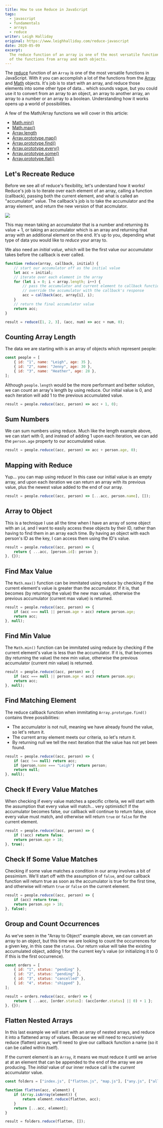 ```yaml
---
title: How to use Reduce in JavaScript
tags:
  - javascript
  - fundamentals
  - arrays
  - reduce
writer: Leigh Halliday
original: https://www.leighhalliday.com/reduce-javascript
date: 2020-05-09
excerpt:
  The reduce function of an array is one of the most versatile functions in JavaScript. With it you can accomplish a lot
  of the functions from array and math objects.
---
```


The [reduce](https://developer.mozilla.org/en-US/docs/Web/JavaScript/Reference/Global_Objects/Array/reduce) function of
an `Array` is one of the most versatile functions in JavaScript. With it you can accomplish a lot of the functions from
the [Array](https://developer.mozilla.org/en-US/docs/Web/JavaScript/Reference/Global_Objects/Array) and
[Math](https://developer.mozilla.org/en-US/docs/Web/JavaScript/Reference/Global_Objects/Math) objects. It's job is to
start with an array, and reduce those elements into some other type of data... which sounds vague, but you could use it
to convert from an array to an object, an array to another array, an array to a number or an array to a boolean.
Understanding how it works opens up a world of possibilities.

<YouTube id="NiLUGy1Mh4U" />

A few of the Math/Array functions we will cover in this article:

- [Math.min()](https://developer.mozilla.org/en-US/docs/Web/JavaScript/Reference/Global_Objects/Math/min)
- [Math.max()](https://developer.mozilla.org/en-US/docs/Web/JavaScript/Reference/Global_Objects/Math/max)
- [Array.length](https://developer.mozilla.org/en-US/docs/Web/JavaScript/Reference/Global_Objects/Array/length)
- [Array.prototype.map()](https://developer.mozilla.org/en-US/docs/Web/JavaScript/Reference/Global_Objects/Array/map)
- [Array.prototype.find()](https://developer.mozilla.org/en-US/docs/Web/JavaScript/Reference/Global_Objects/Array/find)
- [Array.prototype.every()](https://developer.mozilla.org/en-US/docs/Web/JavaScript/Reference/Global_Objects/Array/every)
- [Array.prototype.some()](https://developer.mozilla.org/en-US/docs/Web/JavaScript/Reference/Global_Objects/Array/some)
- [Array.prototype.flat()](https://developer.mozilla.org/en-US/docs/Web/JavaScript/Reference/Global_Objects/Array/flat)

## Let's Recreate Reduce

Before we see all of reduce's flexibility, let's understand how it works! Reduce's job is to iterate over each element
of an array, calling a function (callback), passing both the current element, and what is called an "accumulator" value.
The callback's job is to take the accumulator and the array element, and return the new version of that accmulator.

<Image src="/images/reduce.jpg" width={1703} height={980} />

This may mean taking an accumulator that is a number and returning its value + 1, or taking an accumulator which is an
array and returning that array with an additional element on the end. It's up to you, depending what type of data you
would like to _reduce_ your array to.

We also need an _initial value_, which will be the first value our accumulator takes before the callback is ever called.

<Copy />

```js
function reduce(array, callback, initial) {
	// start our accumulator off as the initial value
	let acc = initial;
	// iterate over each element in the array
	for (let i = 0; i < array.length; i++) {
		// pass the accumulator and current element to callback function
		// override the accumulator with the callback's response
		acc = callback(acc, array[i], i);
	}
	// return the final accumulator value
	return acc;
}

result = reduce([1, 2, 3], (acc, num) => acc + num, 0);
```

## Counting Array Length

The data we are starting with is an array of objects which represent people:

<Copy />

```js
const people = [
	{ id: "1", name: "Leigh", age: 35 },
	{ id: "2", name: "Jenny", age: 30 },
	{ id: "3", name: "Heather", age: 28 },
];
```

Although `people.length` would be the more performant and better solution, we can count an array's length by using
reduce. Our initial value is 0, and each iteration will add 1 to the previous accumulated value.

<Copy />

```js
result = people.reduce((acc, person) => acc + 1, 0);
```

## Sum Numbers

We can sum numbers using reduce. Much like the length example above, we can start with 0, and instead of adding 1 upon
each iteration, we can add the `person.age` property to our accumulated value.

<Copy />

```js
result = people.reduce((acc, person) => acc + person.age, 0);
```

## Mapping with Reduce

Yup... you can map using reduce! In this case our initial value is an empty array, and upon each iteration we can return
an array with its previous value, plus the newest value added to the end of our array.

<Copy />

```js
result = people.reduce((acc, person) => [...acc, person.name], []);
```

## Array to Object

This is a technique I use all the time when I have an array of some object with an `id`, and I want to easily access
these objects by their ID, rather than having to find them in an array each time. By having an object with each person's
ID as the key, I can access them using the ID's value.

<Copy />

```js
result = people.reduce((acc, person) => {
	return { ...acc, [person.id]: person };
}, {});
```

## Find Max Value

The `Math.max()` function can be immitated using reduce by checking if the current element's value is greater than the
accumulator. If it is, that becomes (by returning the value) the new max value, otherwise the previous accumulator
(current max value) is returned.

<Copy />

```js
result = people.reduce((acc, person) => {
	if (acc === null || person.age > acc) return person.age;
	return acc;
}, null);
```

## Find Min Value

The `Math.min()` function can be immitated using reduce by checking if the current element's value is less than the
accumulator. If it is, that becomes (by returning the value) the new min value, otherwise the previous accumulator
(current min value) is returned.

<Copy />

```js
result = people.reduce((acc, person) => {
	if (acc === null || person.age < acc) return person.age;
	return acc;
}, null);
```

## Find Matching Element

The reduce callback function when immitating `Array.prototype.find()` contains three possibilities:

- The accumulator is not null, meaning we have already found the value, so let's return it.
- The current array element meets our criteria, so let's return it.
- By returning null we tell the next iteration that the value has not yet been found.

<Copy />

```js
result = people.reduce((acc, person) => {
	if (acc !== null) return acc;
	if (person.name === "Leigh") return person;
	return null;
}, null);
```

## Check If Every Value Matches

When checking if every value matches a specific criteria, we will start with the assumption that every value will
match... very optimistic!! If the accumulator becomes false, our callback will continue to return false, since every
value must match, and otherwise will return `true` or `false` for the current element.

<Copy />

```js
result = people.reduce((acc, person) => {
	if (!acc) return false;
	return person.age > 18;
}, true);
```

## Check If Some Value Matches

Checking if some value matches a condition in our array involves a bit of pessimism. We'll start off with the assumption
of `false`, and our callback function will return true as soon as the accumulator is true for the first time, and
otherwise will return `true` or `false` on the current element.

<Copy />

```js
result = people.reduce((acc, person) => {
	if (acc) return true;
	return person.age > 18;
}, false);
```

## Group and Count Occurrences

As we've seen in the "Array to Object" example above, we can convert an array to an object, but this time we are looking
to count the occurrences for a given key, in this case the `status`. Our return value will take the existing accumulated
object, adding 1 for the current key's value (or initializing it to 0 if this is the first occurrence).

<Copy />

```js
const orders = [
	{ id: "1", status: "pending" },
	{ id: "2", status: "pending" },
	{ id: "3", status: "cancelled" },
	{ id: "4", status: "shipped" },
];

result = orders.reduce((acc, order) => {
	return { ...acc, [order.status]: (acc[order.status] || 0) + 1 };
}, {});
```

## Flatten Nested Arrays

In this last example we will start with an array of nested arrays, and reduce it into a flattened array of values.
Because we will need to recursively reduce (flatten) arrays, we'll need to give our callback function a name (so it can
be called within itself).

If the current element is an `Array`, it means we must reduce it until we arrive at at an element that can be appended
to the end of the array we are producing. The _initial_ value of our inner reduce call is the _current_ accumulator
value.

<Copy />

```js
const folders = ["index.js", ["flatten.js", "map.js"], ["any.js", ["all.js", "count.js"]]];

function flatten(acc, element) {
	if (Array.isArray(element)) {
		return element.reduce(flatten, acc);
	}
	return [...acc, element];
}

result = folders.reduce(flatten, []);
```
